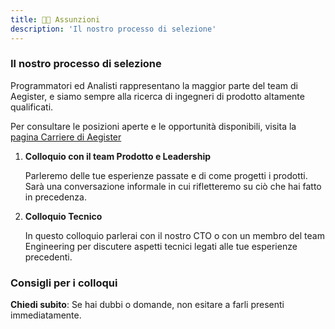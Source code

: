 ```yaml
---
title: 👨‍💼 Assunzioni
description: 'Il nostro processo di selezione'
---
```


### Il nostro processo di selezione

Programmatori ed Analisti rappresentano la maggior parte del team di Aegister, e siamo sempre alla ricerca di ingegneri di prodotto altamente qualificati.

Per consultare le posizioni aperte e le opportunità disponibili, visita la [pagina Carriere di Aegister](https://aegister.com/it/cms/careers/)

1. **Colloquio con il team Prodotto e Leadership**

   Parleremo delle tue esperienze passate e di come progetti i prodotti. Sarà una conversazione informale in cui rifletteremo su ciò che hai fatto in precedenza.

2. **Colloquio Tecnico**

   In questo colloquio parlerai con il nostro CTO o con un membro del team Engineering per discutere aspetti tecnici legati alle tue esperienze precedenti.

### Consigli per i colloqui

**Chiedi subito**: Se hai dubbi o domande, non esitare a farli presenti immediatamente.
